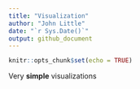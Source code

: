 ```yaml
---
title: "Visualization"
author: "John Little"
date: "`r Sys.Date()`"
output: github_document
---
```


<!-- README.md is autogenerated from README.Rmd.  Please only edit README.Rmd -->

```r
knitr::opts_chunk$set(echo = TRUE)
```

Very **simple** visualizations

